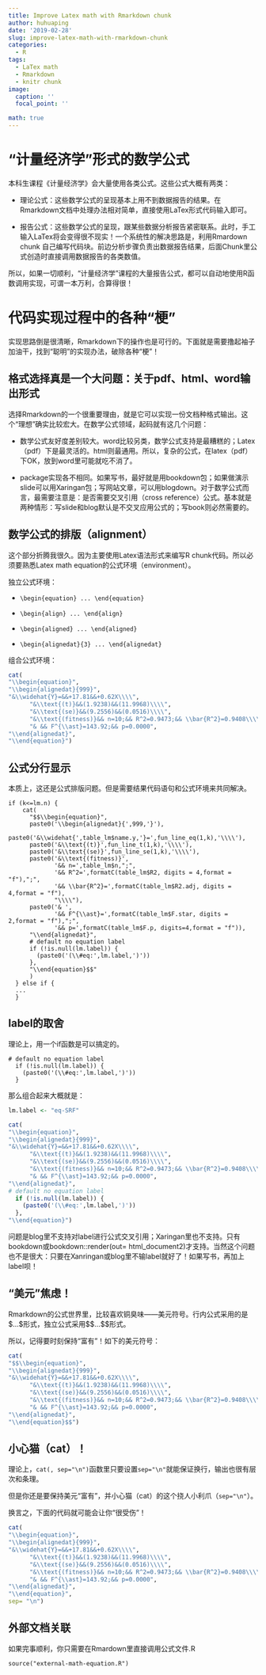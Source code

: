 ```yaml
---
title: Improve Latex math with Rmarkdown chunk
author: huhuaping
date: '2019-02-28'
slug: improve-latex-math-with-rmarkdown-chunk
categories:
  - R
tags:
  - LaTex math
  - Rmarkdown
  - knitr chunk
image:
  caption: ''
  focal_point: ''

math: true
---
```


# “计量经济学”形式的数学公式

本科生课程《计量经济学》会大量使用各类公式。这些公式大概有两类：

- 理论公式：这些数学公式的呈现基本上用不到数据报告的结果。在Rmarkdown文档中处理办法相对简单，直接使用LaTex形式代码输入即可。

- 报告公式：这些数学公式的呈现，跟某些数据分析报告紧密联系。此时，手工输入LaTex将会变得很不现实！一个系统性的解决思路是，利用Rmardown chunk 自己编写代码块。前边分析步骤负责出数据报告结果，后面Chunk里公式创造时直接调用数据报告的各类数值。


所以，如果一切顺利，“计量经济学”课程的大量报告公式，都可以自动地使用R函数调用实现，可谓一本万利，合算得很！

# 代码实现过程中的各种“梗”

实现思路倒是很清晰，Rmarkdown下的操作也是可行的。下面就是需要撸起袖子加油干，找到“聪明”的实现办法，破除各种“梗”！

## 格式选择真是一个大问题：关于pdf、html、word输出形式

选择Rmarkdown的一个很重要理由，就是它可以实现一份文档种格式输出。这个“理想”确实比较宏大。在数学公式领域，起码就有这几个问题：

- 数学公式友好度差别较大。word比较另类，数学公式支持是最糟糕的；Latex（pdf）下是最灵活的。html则最通用。所以，复杂的公式，在latex（pdf）下OK，放到word里可能就吃不消了。

- package实现各不相同。如果写书，最好就是用bookdown包；如果做演示slide可以用Xaringan包；写网站文章，可以用blogdown。对于数学公式而言，最需要注意是：是否需要交叉引用（cross reference）公式。基本就是两种情形：写slide和blog默认是不交叉应用公式的；写book则必然需要的。

## 数学公式的排版（alignment）

这个部分折腾我很久。因为主要使用Latex语法形式来编写R chunk代码。所以必须要熟悉Latex math equation的公式环境（environment）。

独立公式环境：

- `\begin{equation} ... \end{equation}`

- `\begin{align} ... \end{align}`

- `\begin{aligned} ... \end{aligned}`

- `\begin{alignedat}{3} ... \end{alignedat}`

组合公式环境：

```r
cat(
"\\begin{equation}",
"\\begin{alignedat}{999}",
"&\\widehat{Y}=&&+17.81&&+0.62X\\\\",
      "&\\text{(t)}&&(1.9238)&&(11.9968)\\\\",
      "&\\text{(se)}&&(9.2556)&&(0.0516)\\\\",
      "&\\text{(fitness)}&& n=10;&& R^2=0.9473;&& \\bar{R^2}=0.9408\\\\",
      "& && F^{\\ast}=143.92;&& p=0.0000",
"\\end{alignedat}",
"\\end{equation}")

```

## 公式分行显示

本质上，这还是公式排版问题。但是需要结果代码语句和公式环境来共同解决。

```
if (k<=lm.n) {
    cat(
      "$$\\begin{equation}",
      paste0('\\begin{alignedat}{',999,'}'),
      paste0('&\\widehat{',table_lm$name.y,'}=',fun_line_eq(1,k),'\\\\'),
      paste0('&\\text{(t)}',fun_line_t(1,k),'\\\\'),
      paste0('&\\text{(se)}',fun_line_se(1,k),'\\\\'),
      paste0('&\\text{(fitness)}',
             '&& n=',table_lm$n,";",
             '&& R^2=',formatC(table_lm$R2, digits = 4,format = "f"),";",
             '&& \\bar{R^2}=',formatC(table_lm$R2.adj, digits = 4,format = "f"),
             "\\\\"),
      paste0('& ',
             '&& F^{\\ast}=',formatC(table_lm$F.star, digits = 2,format = "f"),";",
             '&& p=',formatC(table_lm$F.p, digits=4,format = "f")),
      "\\end{alignedat}",
      # default no equation label
      if (!is.null(lm.label)) {
        (paste0('(\\#eq:',lm.label,')'))
      },
      "\\end{equation}$$"
      )
  } else if {
  ...
  }
```


## label的取舍

理论上，用一个if函数是可以搞定的。

```
# default no equation label
  if (!is.null(lm.label)) {
    (paste0('(\\#eq:',lm.label,')'))
  }
```

那么组合起来大概就是：

```r

lm.label <- "eq-SRF"

cat(
"\\begin{equation}",
"\\begin{alignedat}{999}",
"&\\widehat{Y}=&&+17.81&&+0.62X\\\\",
      "&\\text{(t)}&&(1.9238)&&(11.9968)\\\\",
      "&\\text{(se)}&&(9.2556)&&(0.0516)\\\\",
      "&\\text{(fitness)}&& n=10;&& R^2=0.9473;&& \\bar{R^2}=0.9408\\\\",
      "& && F^{\\ast}=143.92;&& p=0.0000",
"\\end{alignedat}",
# default no equation label
  if (!is.null(lm.label)) {
    (paste0('(\\#eq:',lm.label,')'))
  },
"\\end{equation}")

```

问题是blog里不支持对label进行公式交叉引用；Xaringan里也不支持。只有bookdown或bookdown::render(out= html_document2)才支持。当然这个问题也不是很大：只要在Xanringan或blog里不输label就好了！如果写书，再加上label呗！

## "美元"焦虑！

Rmarkdown的公式世界里，比较喜欢铜臭味——美元符号。行内公式采用的是$\$...\$$形式，独立公式采用$\$\$...\$\$$形式。

所以，记得要时刻保持“富有”！如下的美元符号：

```r
cat(
"$$\\begin{equation}",
"\\begin{alignedat}{999}",
"&\\widehat{Y}=&&+17.81&&+0.62X\\\\",
      "&\\text{(t)}&&(1.9238)&&(11.9968)\\\\",
      "&\\text{(se)}&&(9.2556)&&(0.0516)\\\\",
      "&\\text{(fitness)}&& n=10;&& R^2=0.9473;&& \\bar{R^2}=0.9408\\\\",
      "& && F^{\\ast}=143.92;&& p=0.0000",
"\\end{alignedat}",
"\\end{equation}$$")

```

## 小心猫（cat）！

理论上，`cat(, sep="\n")`函数里只要设置`sep="\n"`就能保证换行，输出也很有层次和条理。

但是你还是要保持美元“富有”，并小心猫（cat）的这个挠人小利爪（`sep="\n"`）。

换言之，下面的代码就可能会让你“很受伤”！

``` r
cat(
"\\begin{equation}",
"\\begin{alignedat}{999}",
"&\\widehat{Y}=&&+17.81&&+0.62X\\\\",
      "&\\text{(t)}&&(1.9238)&&(11.9968)\\\\",
      "&\\text{(se)}&&(9.2556)&&(0.0516)\\\\",
      "&\\text{(fitness)}&& n=10;&& R^2=0.9473;&& \\bar{R^2}=0.9408\\\\",
      "& && F^{\\ast}=143.92;&& p=0.0000",
"\\end{alignedat}",
"\\end{equation}",
sep= "\n")
```

## 外部文档关联

如果完事顺利，你只需要在Rmardown里直接调用公式文件.R

```
source("external-math-equation.R")

```
